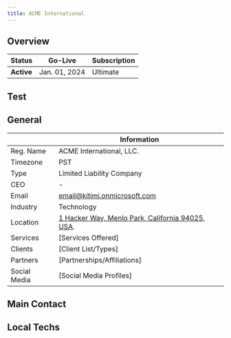 ```yaml
---
title: ACME International
---
```


## Overview

<div class="contentTableContainer">

| Status     | Go-Live       | Subscription  |
| ---------- | ------------- | -------- |
| **Active** | Jan. 01, 2024 | Ultimate |

</div>

## Test




## General


<div class="contentTableContainer">


|         | Information                                                                                                  |
| :------------ | ------------------------------------------------------------------------------------------------------------ |
| Reg. Name    | ACME International, LLC.                                                                                       |
| Timezone     | PST                                                                                                          |
| Type         | Limited Liability Company                                                                                    |
| CEO          | -                                                                                                    |
| Email        | email@kitimi.onmicrosoft.com                                                                                 |
| Industry     | Technology                                                                                                   |
| Location     | [1 Hacker Way, Menlo Park, California 94025, USA](https://maps.app.goo.gl/6GeBoNfWt7bKxB7h7).|
| Services     | [Services Offered]                                                                                           |
| Clients      | [Client List/Types]                                                                                          |
| Partners     | [Partnerships/Affiliations]                                                                                  |
| Social Media | [Social Media Profiles]                                                                                      |
</div>

## Main Contact



## Local Techs






<!-- 

| **Personal Information** |     |
| ------------------------ | --- |
| Name:                    |     |
| Email:                   |     |
| Phone Number:            |     |
| Company/Organization:    |     |
| Position/Role:           |     |

## Project Details

| **Project Details**       |     |
| ------------------------- | --- |
| Project Name:             |     |
| Project Description:      |     |
| Project Goals/Objectives: |     |

## Preferences

| **Preferences**                    |     |
| ---------------------------------- | --- |
| Preferred Method of Communication: |     |
| Timezone:                          |     |
| Language Preference:               |     |

## Additional Information

| **Additional Information**             |     |
| -------------------------------------- | --- |
| Budget/Financial Constraints:          |     |
| Project Timeline/Deadline:             |     |
| Any Specific Requirements/Preferences: |     |
 -->
